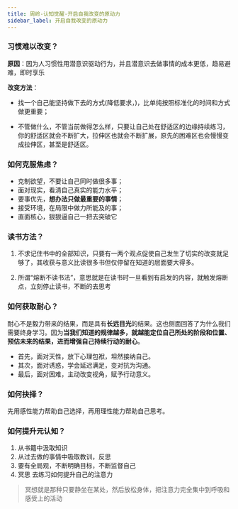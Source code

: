 ```yaml
---
title: 周岭-认知觉醒-开启自我改变的原动力
sidebar_label: 开启自我改变的原动力
---
```


### 习惯难以改变？

**原因**：因为人习惯性用潜意识驱动行为，并且潜意识去做事情的成本更低，趋易避难，即时享乐

**改变方法**：

- 找一个自己能坚持做下去的方式(降低要求，)，比单纯按照标准化的时间和方式做更重要；

- 不管做什么，不管当前做得怎么样，只要让自己处在舒适区的边缘持续练习，你的舒适区就会不断扩大，拉伸区也就会不断扩展，原先的困难区也会慢慢变成拉伸区，甚至是舒适区。

### 如何克服焦虑？

- 克制欲望，不要让自己同时做很多事；
- 面对现实，看清自己真实的能力水平；
- 要事优先，**想办法只做最重要的事情**；
- 接受环境，在局限中做力所能及的事；
- 直面核心，狠狠逼自己一把去突破它

### 读书方法？

1. 不求记住书中的全部知识，只要有一两个观点促使自己发生了切实的改变就足够了，其收获与意义比读很多书但仅停留在知道的层面要大得多。

2. 所谓“熔断不读书法”，意思就是在读书时一旦看到有启发的内容，就触发熔断点，立刻停止读书，不断的去思考

### 如何获取耐心？

耐心不是毅力带来的结果，而是具有**长远目光**的结果。这也侧面回答了为什么我们需要终身学习。因为**当我们知道的规律越多，就越能定位自己所处的阶段和位置、预估未来的结果，进而增强自己持续行动的耐心**。

- 首先，面对天性，放下心理包袱，坦然接纳自己。
- 其次，面对诱惑，学会延迟满足，变对抗为沟通。
- 最后，面对困难，主动改变视角，赋予行动意义。

### 如何抉择？

先用感性能力帮助自己选择，再用理性能力帮助自己思考。

### 如何提升元认知？

1. 从书籍中汲取知识
2. 从过去做的事情中吸取教训，反思
3. 要有全局观，不断明确目标，不断监督自己
4. 冥思 去练习如何提升自己的注意力

> 冥想就是那种只要静坐在某处，然后放松身体，把注意力完全集中到呼吸和感受上的活动
